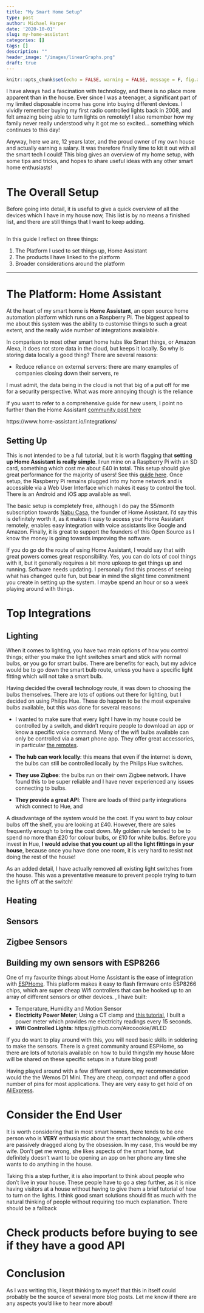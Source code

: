 ---
title: "My Smart Home Setup"
type: post
author: Michael Harper
date: '2020-10-01'
slug: my-home-assistant
categories: []
tags: []
description: ""
header_image: "/images/linearGraphs.png"
draft: true
---


```{r setup, include=FALSE}
knitr::opts_chunk$set(echo = FALSE, warning = FALSE, message = F, fig.align = "center", out.width = "100%")

```

I have always had a fascination with technology, and there is no place more apparent than in the house. Ever since I was a teenager, a significant part of my limited disposable income has gone into buying different devices. I vividly remember buying my first radio controlled lights back in 2008, and felt amazing being able to turn lights on remotely! I also remember how my family never really understood why it got me so excited... something which continues to this day!

Anyway, here we are, 12 years later, and the proud owner of my own house and actually earning a salary. It was therefore finally time to kit it out with all the smart tech I could! This blog gives an overview of my home setup, with some tips and tricks, and hopes to share useful ideas with any other smart home enthusiasts!

# The Overall Setup

Before going into detail, it is useful to give a quick overview of all the devices which I have in my house now, This list is by no means a finished list, and there are still things that I want to keep adding.

```{r}


```

In this guide I reflect on three things:

1. The Platform I used to set things up, Home Assistant
2. The products I have linked to the platform
3. Broader considerations around the platform

----- 

# The Platform: Home Assistant

At the heart of my smart home is **Home Assistant**, an open source home automation platform which runs on a Raspberry Pi. The biggest appeal to me about this system was the ability to customise things to such a great extent, and the really wide number of integrations avaialable.

In comparison to most other smart home hubs like Smart things, or Amazon Alexa, it does not store data in the cloud, but keeps it locally. So why is storing data locally a good thing? There are several reasons:

- Reduce reliance on external servers: there are many examples of companies closing down their servers, re

I must admit, the data being in the cloud is not that big of a put off for me for a security perspective. What was more annoying though is the reliance

If you want to refer to a comprehensive guide for new users, I point no further than the Home Assistant [community post here](https://community.home-assistant.io/t/homeassistant-for-newcomers-what-it-is-what-is-hassio-hassos-hassbian-101-and-cookies/123004)

https://www.home-assistant.io/integrations/

## Setting Up

This is not intended to be a full tutorial, but it is worth flagging that **setting up Home Assistant is really simple**. I run mine on a Raspberry Pi with an SD card, something which cost me about £40 in total. This setup should give great performance for the majority of users! See this [guide here](https://www.home-assistant.io/getting-started/). Once setup, the Raspberry Pi remains plugged into my home network and is accessible via a Web User Interface which makes it easy to control the tool. There is an Android and iOS app available as well.

The basic setup is completely free, although I do pay the $5/month subscription towards [Nabu Casa](https://www.nabucasa.com/), the founder of Home Assistant. I'd say this is definitely worth it, as it makes it easy to access your Home Assistant remotely, enables easy integration with voice assistants like Google and Amazon. Finally, it is great to support the founders of this Open Source as I know the money is going towards improving the software.

If you do go do the route of using Home Assistant, I would say that with great powers comes great responsibility. Yes, you can do lots of cool things with it, but it generally requires a bit more upkeep to get things up and running. Software needs updating. I personally find this process of seeing what has changed quite fun, but bear in mind the slight time commitment you create in setting up the system. I maybe spend an hour or so a week playing around with things.

# Top Integrations


## Lighting

When it comes to lighting, you have two main options of how you control things; either you make the light switches smart and stick with normal bulbs, **or** you go for smart bulbs. There are benefits for each, but my advice would be to go down the smart bulb route, unless you have a specific light fitting which will not take a smart bulb.

Having decided the overall technology route, it was down to choosing the bulbs themselves. There are lots of options out there for lighting, but I decided on using Philips Hue. These do happen to be the most expensive bulbs available, but this was done for several reasons:

- I wanted to make sure that every light I have in my house could be controlled by a switch, and didn't require people to download an app or know a specific voice command. Many of the wifi bulbs available can only be controlled via a smart phone app. They offer great accessories, in particular [the remotes](https://www.amazon.co.uk/Philips-929001173761-Wireless-Installation-Free-Exclusive/dp/B0748KLR39/ref=asc_df_B0748KLR39/?tag=googshopuk-21&linkCode=df0&hvadid=231884719372&hvpos=&hvnetw=g&hvrand=4183682699480274354&hvpone=&hvptwo=&hvqmt=&hvdev=c&hvdvcmdl=&hvlocint=&hvlocphy=1007024&hvtargid=pla-355748854488&psc=1&th=1&psc=1). 
- **The hub can work locally**: this means that even if the internet is down, the bulbs can still be controlled locally by the Philips Hue switches.
- **They use Zigbee**: the bulbs run on their own Zigbee network. I have found this to be super reliable and I have never experienced any issues connecting to bulbs.

- **They provide a great API**: There are loads of third party integrations which connect to Hue, and


A disadvantage of the system would be the cost. If you want to buy colour bulbs off the shelf, you are looking at £40. However, there are sales frequently enough to bring the cost down. My golden rule tended to be to spend no more than £20 for colour bulbs, or £10 for white bulbs. Before you invest in Hue, **I would advise that you count up all the light fittings in your house**, because once you have done one room, it is very hard to resist not doing the rest of the house!

As an added detail, I have actually removed all existing light switches from the house. This was a preventative measure to prevent people trying to turn the lights off at the switch!


## Heating



## Sensors

## Zigbee Sensors



## Building my own sensors with ESP8266

One of my favourite things about Home Assistant is the ease of integration with [ESPHome](https://esphome.io/). This platform makes it easy to flash firmware onto ESP8266 chips, which are super cheap Wifi controllers that can be hooked up to an array of different sensors or other devices. , I have built:

- Temperature, Humidity and Motion Sensor
- **Electricity Power Meter**; Using a CT clamp and [this tutorial](https://learn.openenergymonitor.org/electricity-monitoring/ct-sensors/interface-with-arduino), I built a power meter which provides me electricity readings every 15 seconds.
- **Wifi Controlled Lights**: https://github.com/Aircoookie/WLED



If you do want to play around with this, you will need basic skills in soldering to make the sensors. There is a great community around ESPHome, so there are lots of tutorials available on how to build things!In my house
More will be shared on these specific setups in a future blog post!

Having played around with a few different versions, my recommendation would the the Wemos D1 Mini. They are cheap, compact and offer a good number of pins for most applications. They are very easy to get hold of on [AliExpress](https://www.aliexpress.com/item/32635160765.html?spm=a2g0o.productlist.0.0.563c249cLaOns4&algo_pvid=2a0096c0-2bff-47df-be8a-502c45034e93&algo_expid=2a0096c0-2bff-47df-be8a-502c45034e93-1&btsid=0b0a119a16014227139773196ec2a2&ws_ab_test=searchweb0_0,searchweb201602_,searchweb201603_). 

# Consider the End User

It is worth considering that in most smart homes, there tends to be one person who is **VERY** enthusiastic about the smart technology, while others are passively dragged along by the obsession. In my case, this would be my wife. Don't get me wrong, she likes aspects of the smart home, but definitely doesn't want to be opening an app on her phone any time she wants to do anything in the house.

Taking this a step further, it is also important to think about people who don't live in your house. These people have to go a step further, as it is nice having visitors at a house without having to give them a brief tutorial of how to turn on the lights.  I think good smart solutions should fit as much with the natural thinking of people without requiring too much explanation. There should be a fallback

# Check products before buying to see if they have a good API








# Conclusion

As I was writing this, I kept thinking to myself that this in itself could probably be the source of several more blog posts. Let me know if there are any aspects you'd like to hear more about!
